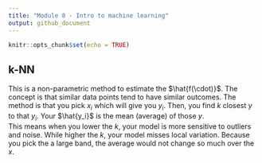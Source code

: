 ```yaml
---
title: "Module 0 - Intro to machine learning"
output: github_document
---
```


```r
knitr::opts_chunk$set(echo = TRUE)
```

## k-NN
This is a non-parametric method to estimate the $\hat{f(\cdot)}$. The concept is that similar data points tend to have similar outcomes. The method is that you pick $x_i$ which will give you $y_i$. Then, you find $k$ closest $y$ to that $y_i$. Your $\hat{y_i}$ is the mean (average) of those $y$.  
This means when you lower the $k$, your model is more sensitive to outliers and noise. While higher the $k$, your model misses local variation. Because you pick the a large band, the average would not change so much over the $x$.

## 